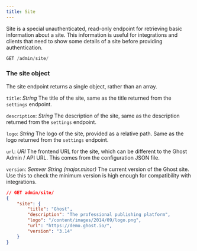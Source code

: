 ```yaml
---
title: Site
---
```


Site is a special unauthenticated, read-only endpoint for retrieving basic information about a site. This information is useful for integrations and clients that need to show some details of a site before providing authentication.

```js
GET /admin/site/
```

### The site object

The site endpoint returns a single object, rather than an array.

`title`: *String* The title of the site, same as the title returned from the `settings` endpoint.

`description`: *String* The description of the site, same as the description returned from the `settings` endpoint.

`logo`: *String* The logo of the site, provided as a relative path. Same as the logo returned from the `settings` endpoint.

`url`: *URI* The frontend URL for the site, which can be different to the Ghost Admin / API URL. This comes from the configuration JSON file.

`version`: *Semver String (major.minor)* The current version of the Ghost site. Use this to check the minimum version is high enough for compatibility with integrations.
<RequestExample>
```json
// GET admin/site/
{
    "site": {
        "title": "Ghost",
        "description": "The professional publishing platform",
        "logo": "/content/images/2014/09/logo.png",
        "url": "https://demo.ghost.io/",
        "version": "3.14"
    }
}
```
</RequestExample>